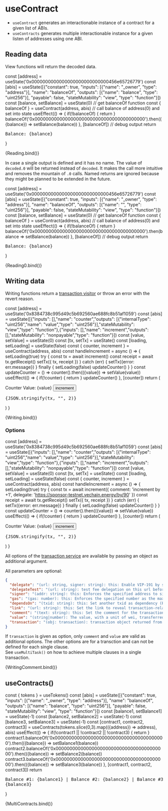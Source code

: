 
# useContract

<Meta title="Hooks/useContract" />

* `useContract` generates an interactionable instance of a contract for a given list of ABIs.
* `useContracts` generates multiple interactionable instance for a given listen of addresses using one ABI.

## Reading data

View functions will return the decoded data.

  const [address] = useState('0x0000000000000000000000000000456e65726779')
  const [abis] = useState([{"constant": true, "inputs": [{"name": "_owner", "type": "address"}], "name": "balanceOf", "outputs": [{"name": "balance", "type": "uint256"}], "payable": false, "stateMutability": "view", "type": "function"}])
  const [balance, setBalance] = useState(0)
  // get balanceOf function
  const { balanceOf } = useContract(address, abis)
  // call balance of address(0) and set into state
  useEffect(() => {
    if(!balanceOf) { return }
    balanceOf('0x0000000000000000000000000000000000000000').then(({balance}) => setBalance(balance))
  }, [balanceOf])
  // debug output
  return <pre>Balance: {balance}</pre>
}

<Canvas withSource="open">
  <Story name="Reading">
    {Reading.bind()}
  </Story>
</Canvas>


In case a single output is defined and it has no name. The value of `decoded.0` will be returned instead of `decoded`. It makes the call more intuitive and removes the mountain of `.0` calls. Named returns are ignored because they might be planned to be extended in the future.

  const [address] = useState('0x0000000000000000000000000000456e65726779')
  const [abis] = useState([{"constant": true, "inputs": [{"name": "_owner", "type": "address"}], "name": "balanceOf", "outputs": [{"name": "", "type": "uint256"}], "payable": false, "stateMutability": "view", "type": "function"}])
  const [balance, setBalance] = useState(0)
  // get balanceOf function
  const { balanceOf } = useContract(address, abis)
  // call balance of address(0) and set into state
  useEffect(() => {
    if(!balanceOf) { return }
    balanceOf('0x0000000000000000000000000000000000000000').then(balance => setBalance(balance))
  }, [balanceOf])
  // debug output
  return <pre>Balance: {balance}</pre>
}

<Canvas withSource="open">
  <Story name="Reading Unnamed">
    {Reading0.bind()}
  </Story>
</Canvas>



## Writing data

Writing functions return a [transaction visitor](https://docs.vechain.org/connex/api.html#transaction-visitor) or throw an error with the revert reason.

  const [address] = useState('0x8384738c995d49c5b692560ae688fc8b51af1059')
  const [abis] = useState([{"inputs": [],"name": "counter","outputs": [{"internalType": "uint256","name": "value","type": "uint256"}],"stateMutability": "view","type": "function"},{"inputs": [],"name": "increment","outputs": [],"stateMutability": "nonpayable","type": "function"}])
  const [value, setValue] = useState(0)
  const [tx, setTx] = useState() 
  const [loading, setLoading] = useState(false)
  const { counter, increment } = useContract(address, abis)
  const handleIncrement = async () => {
    setLoading(true)
    try {
      const tx = await increment()
      const receipt = await tx.getReceipt()
      setTx({ tx, receipt })
    }
    catch (err) {
      setTx({error: err.message})
    }
    finally {
      setLoading(false)
      updateCounter()
    }
  }
  const updateCounter = () => counter().then(({value}) => setValue(value))
  useEffect(() => {
    if(!counter) { return }
    updateCounter()
  }, [counter])
  return (
    <div>
      Counter Value: {value} <Button onClick={handleIncrement} loading={loading}>increment</Button><br />
      <pre>{JSON.stringify(tx, "", 2)}</pre>
    </div>
  )
}

<Canvas withSource="open">
  <Story name="Writing">
    {Writing.bind()}
  </Story>
</Canvas>


### Options

  const [address] = useState('0x8384738c995d49c5b692560ae688fc8b51af1059')
  const [abis] = useState([{"inputs": [],"name": "counter","outputs": [{"internalType": "uint256","name": "value","type": "uint256"}],"stateMutability": "view","type": "function"},{"inputs": [],"name": "increment","outputs": [],"stateMutability": "nonpayable","type": "function"}])
  const [value, setValue] = useState(0)
  const [tx, setTx] = useState() 
  const [loading, setLoading] = useState(false)
  const { counter, increment } = useContract(address, abis)
  const handleIncrement = async () => {
    setLoading(true)
    try {
      const tx = await increment({ comment: 'increment by +1', delegate: 'https://sponsor-testnet.vechain.energy/by/90' })
      const receipt = await tx.getReceipt()
      setTx({ tx, receipt })
    }
    catch (err) {
      setTx({error: err.message})
    }
    finally {
      setLoading(false)
      updateCounter()
    }
  }
  const updateCounter = () => counter().then(({value}) => setValue(value))
  useEffect(() => {
    if(!counter) { return }
    updateCounter()
  }, [counter])
  return (
    <div>
      Counter Value: {value} <Button onClick={handleIncrement} loading={loading}>increment</Button><br />
      <pre>{JSON.stringify(tx, "", 2)}</pre>
    </div>
  )
}

All options of the [transaction service](https://docs.vechain.org/connex/api.html#transaction-signing-service) are available by passing an object as additional argument.

All parameters are optional:

```json
{
  "delegate": "(url: string, signer: string): this: Enable VIP-191 by setting the url and the fee payer's address. Wallets(Sync2) will request fee payer's signature with the url and required parameters, read this (opens new window)to get the detail about building a VIP-191 service",
  "delegateTest": "(url: string): test fee delegation on this url before passing user to a wallet",
  "signer": "(addr: string): this: Enforces the specified address to sign the transaction",
  "gas": "(gas: number): this: Enforces the specified number as the maximum gas that can be consumed for the transaction",
  "dependsOn": "(txid: string): this: Set another txid as dependency (Reference)",
  "link": "(url: string): this: Set the link to reveal transaction-related information, the link will be used for connex to assemble a callback url by replacing the placeholder {txid} by Transaction ID",
  "comment": "(text: string): this: Set the comment for the transaction that will be revealed to the user",
  "value": "(string|number): The value, with a unit of wei, transferred through the transaction. Specifically, it plays the role of endowment when the transaction is contract-creation type",
  "transaction": "(obj: transaction): transaction object returned from multiTask() to support multiple clauses in a single transaction"
}
```

If `transaction` is given as option, only `comment` and `value` are valid as additional options. The other options are for a transction and can not be defined for each single clause.  
See `useMultiTask()` on how to achieve multiple clauses in a single transaction.

<Canvas withSource="open">
  <Story name="Writing With custom comment">
    {WritingComment.bind()}
  </Story>
</Canvas>




## useContracts()

  const { tokens } = useTokens()
  const [abis] = useState([{"constant": true, "inputs": [{"name": "_owner", "type": "address"}], "name": "balanceOf", "outputs": [{"name": "balance", "type": "uint256"}], "payable": false, "stateMutability": "view", "type": "function"}])
  const [balance1, setBalance1] = useState(-1)
  const [balance2, setBalance2] = useState(-1)
  const [balance3, setBalance3] = useState(-1)
  const [contract1, contract2, contract3] = useContracts(tokens.slice(0,3).map(({address}) => address), abis)
  useEffect(() => {
    if(!contract1 || !contract2 || !contract3) { return } 
    contract1.balanceOf('0x0000000000000000000000000000000000000000').then(({balance}) => setBalance1(balance))
    contract2.balanceOf('0x0000000000000000000000000000000000000000').then(({balance}) => setBalance2(balance))
    contract3.balanceOf('0x0000000000000000000000000000000000000000').then(({balance}) => setBalance3(balance))
  }, [contract1, contract2, contract3])
  return <pre>Balance #1: {balance1} | Balance #2: {balance2} | Balance #3: {balance3}</pre>
}

<Canvas withSource="open">
  <Story name="MultiContracts">
    {MultiContracts.bind()}
  </Story>
</Canvas>